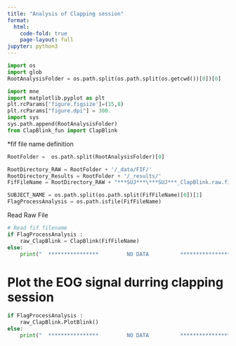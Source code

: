 ```yaml
---
title: "Analysis of Clapping session"
format:
  html:
    code-fold: true
    page-layout: full
jupyter: python3
---
```



```python
import os 
import glob
RootAnalysisFolder = os.path.split(os.path.split(os.getcwd())[0])[0]

import mne
import matplotlib.pyplot as plt
plt.rcParams['figure.figsize']=(15,8)
plt.rcParams["figure.dpi"] = 300.
import sys
sys.path.append(RootAnalysisFolder)
from ClapBlink_fun import ClapBlink
```


*fif file name definition

```python

RootFolder =  os.path.split(RootAnalysisFolder)[0]

RootDirectory_RAW = RootFolder + '/_data/FIF/'
RootDirectory_Results = RootFolder + '/_results/'
FifFileName = RootDirectory_RAW + "***SUJ***\***SUJ***_ClapBlink.raw.fif"

SUBJECT_NAME = os.path.split(os.path.split(FifFileName)[0])[1]
FlagProcessAnalysis = os.path.isfile(FifFileName)


```


Read Raw File

```python

# Read fif filename 
if FlagProcessAnalysis :
	raw_ClapBlink = ClapBlink(FifFileName)
else:
	print("  ****************         NO DATA          ****************")		
```
		
		

# Plot the EOG signal durring clapping session
```python
if FlagProcessAnalysis :
	raw_ClapBlink.PlotBlink()
else:
	print("  ****************         NO DATA          ****************")		
```